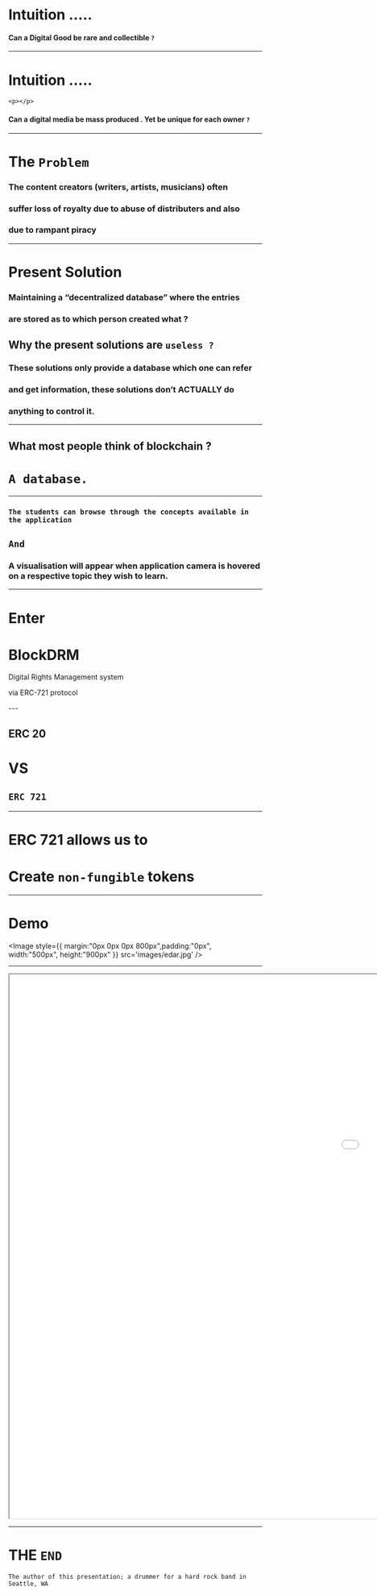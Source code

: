 


<Head>
  <title>DRM</title>
</Head>

# Intuition .....


<div>
  <Appear>
    
   <p></p>
    
  </Appear>
</div>

 #### Can a Digital Good be rare and collectible `?`

---

# Intuition .....


<div>
  <Appear>
    
    <p></p>
    
  </Appear>
</div>


#### Can a digital media be mass produced . Yet be unique for each owner `?` 

---
# The `Problem`


### The content creators (writers, artists, musicians) often
### suffer loss of royalty due to abuse of distributers and also
### due to rampant piracy 


---


# Present Solution

### Maintaining a “decentralized database” where the entries
### are stored as to which person created what ?

## Why the present solutions are `useless ?`

### These solutions only provide a database which one can refer
### and get information, these solutions don’t ACTUALLY do 
### anything to control it.



---
## What most people think of blockchain ?

#

# `A database.`  

---

<div style={{ color: 'cornflowerblue' }}>
  
  <h3>
    
    The students can browse through the concepts available in the application

  </h3>

</div>


## `And`

### A visualisation will appear when application camera is hovered on a respective topic they wish to learn. 




---




<div style={{  margin:"300px 400px 0px 0px",color: 'cornflowerblue' }}>
  <p></p>
  <h1> Enter </h1>
  <p></p>
  <h1>BlockDRM</h1>
  <p>Digital Rights Management system</p>
  <p>via ERC-721 protocol</p>


</div>
---

## ERC 20

<div style={{ color: 'cornflowerblue' }}>

  <h1>VS</h1>

</div>

## `ERC 721`

---

# ERC 721 allows us to
# Create `non-fungible` tokens
---

# Demo
<Image style={{ margin:"0px 0px 0px 800px",padding:"0px", width:"500px", height:"900px" }}  src='images/edar.jpg' />


---

<iframe width="1920" height="1080" src='video/ardemo1.mp4' >
</iframe>

---


# THE `END`
  

```notes
The author of this presentation; a drummer for a hard rock band in Seattle, WA
```
